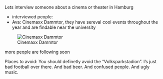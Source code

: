 
Lets interview someone about a cinema or theater in Hamburg

* interviewed people:
 + Ava: Cinemaxx Dammtor, they have sereval cool events throughout the year and are findable near the university

![Cinemaxx Dammtor](https://img.fotocommunity.com/cinemaxx-am-dammtor-438339fd-676c-4d08-bd1b-a14cc26c9dd0.jpg?height=1080)

more people are following soon

Places to avoid: 
You should definetly avoid the "Volksparkstadion". I's just bad football over there. And bad beer. And confused people. And ugly music. 